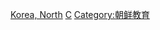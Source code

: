 {{catmore}}
{{Commonscat|Education in North Korea}}

[[Category:亚洲各国教育|Korea, North]]
[[Category:朝鮮民主主義人民共和國|C]]
[[Category:朝鲜教育|Category:朝鲜教育]]